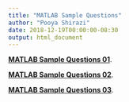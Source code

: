 ```yaml
---
title: "MATLAB Sample Questions"
author: "Pooya Shirazi"
date: 2018-12-19T00:00:00-08:30
output: html_document
---
```


[**MATLAB Sample Questions 01**](file/Sample Question 01.pdf).

[**MATLAB Sample Questions 02**](file/Sample Question 02.pdf).

[**MATLAB Sample Questions 03**](file/Sample Question 03.pdf).


